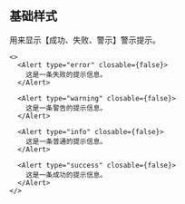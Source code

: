 ## <i></i>基础样式

用来显示【成功、失败、警示】警示提示。

```tsx live=true
<>
  <Alert type="error" closable={false}>
    这是一条失败的提示信息。
  </Alert>

  <Alert type="warning" closable={false}>
    这是一条警告的提示信息。
  </Alert>

  <Alert type="info" closable={false}>
    这是一条普通的提示信息。
  </Alert>

  <Alert type="success" closable={false}>
    这是一条成功的提示信息。
  </Alert>
</>
```
